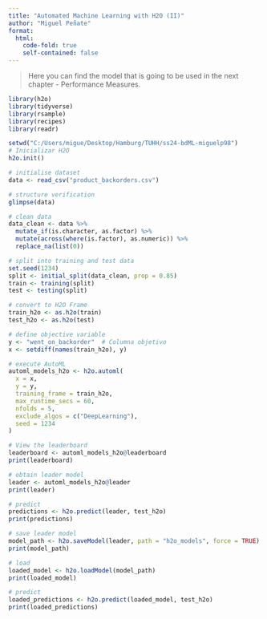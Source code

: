 ```yaml
---
title: "Automated Machine Learning with H2O (II)"
author: "Miguel Peñate"
format:
  html:
    code-fold: true
    self-contained: false
---
```

> Here you can find the model that is going to be used in the next chapter - Performance Measures.

```r
library(h2o)
library(tidyverse)
library(rsample)
library(recipes)
library(readr)

setwd("C:/Users/migue/Desktop/Hamburg/TUHH/ss24-bdML-miguelp98")
# Inicializar H2O
h2o.init()

# initialise dataset
data <- read_csv("product_backorders.csv")

# structure verification
glimpse(data)

# clean data
data_clean <- data %>%
  mutate_if(is.character, as.factor) %>%
  mutate(across(where(is.factor), as.numeric)) %>%
  replace_na(list(0))

# split into training and test data
set.seed(1234)
split <- initial_split(data_clean, prop = 0.85)
train <- training(split)
test <- testing(split)

# convert to H2O Frame
train_h2o <- as.h2o(train)
test_h2o <- as.h2o(test)

# define objective variable
y <- "went_on_backorder"  # Columna objetivo
x <- setdiff(names(train_h2o), y)

# execute AutoML
automl_models_h2o <- h2o.automl(
  x = x,
  y = y,
  training_frame = train_h2o,
  max_runtime_secs = 60, 
  nfolds = 5,
  exclude_algos = c("DeepLearning"), 
  seed = 1234
)

# View the leaderboard
leaderboard <- automl_models_h2o@leaderboard
print(leaderboard)

# obtain leader model
leader <- automl_models_h2o@leader
print(leader)

# predict
predictions <- h2o.predict(leader, test_h2o)
print(predictions)

# save leader model
model_path <- h2o.saveModel(leader, path = "h2o_models", force = TRUE)
print(model_path)

# load
loaded_model <- h2o.loadModel(model_path)
print(loaded_model)

# predict
loaded_predictions <- h2o.predict(loaded_model, test_h2o)
print(loaded_predictions)
```
